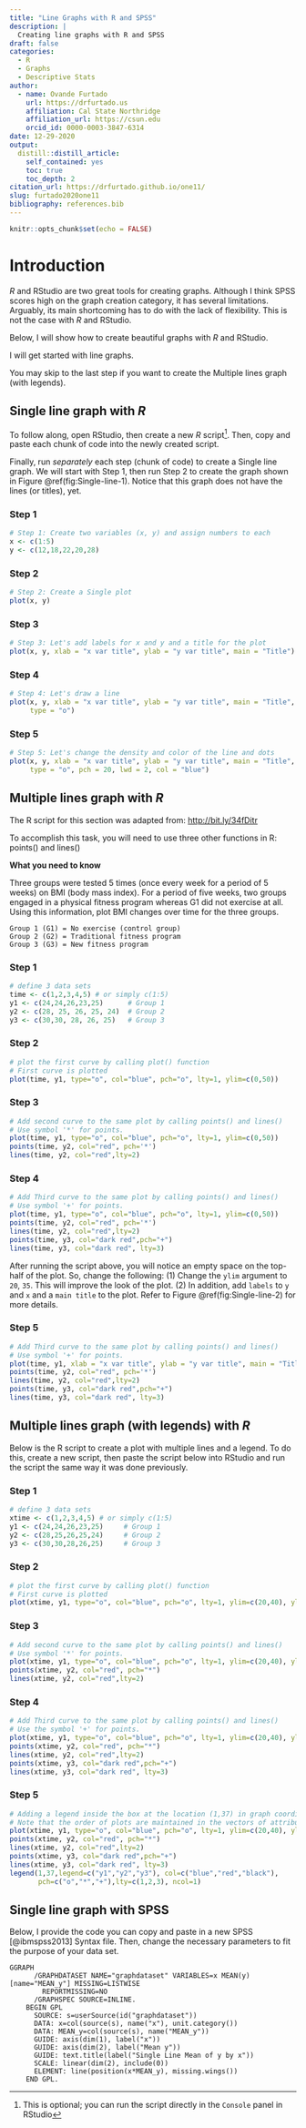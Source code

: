 ```yaml
---
title: "Line Graphs with R and SPSS"
description: |
  Creating line graphs with R and SPSS
draft: false
categories:
  - R
  - Graphs
  - Descriptive Stats
author:
  - name: Ovande Furtado
    url: https://drfurtado.us
    affiliation: Cal State Northridge
    affiliation_url: https://csun.edu
    orcid_id: 0000-0003-3847-6314
date: 12-29-2020
output:
  distill::distill_article:
    self_contained: yes
    toc: true
    toc_depth: 2
citation_url: https://drfurtado.github.io/one11/
slug: furtado2020one11
bibliography: references.bib
---
```


```r
knitr::opts_chunk$set(echo = FALSE)
```

# Introduction

*R* and RStudio are two great tools for creating graphs. Although I think SPSS scores high on the graph creation category, it has several limitations. Arguably, its main shortcoming has to do with the lack of flexibility. This is not the case with *R* and RStudio.

Below, I will show how to create beautiful graphs with *R* and RStudio.

I will get started with line graphs.

<aside>
You may skip to the last step if you want to create the Multiple lines graph (with legends).
</aside>

## Single line graph with *R*

To follow along, open RStudio, then create a new *R* script[^1]. Then, copy and paste each chunk of code into the newly created script.

[^1]: This is optional; you can run the script directly in the `Console` panel in RStudio

Finally, run *separately* each step (chunk of code) to create a Single line graph. We will start with Step 1, then run Step 2 to create the graph shown in Figure \@ref(fig:Single-line-1). Notice that this graph does not have the lines (or titles), yet.

### Step 1

```r
# Step 1: Create two variables (x, y) and assign numbers to each
x <- c(1:5)
y <- c(12,18,22,20,28)
```

### Step 2

```r
# Step 2: Create a Single plot
plot(x, y)
```

### Step 3

```r
# Step 3: Let's add labels for x and y and a title for the plot
plot(x, y, xlab = "x var title", ylab = "y var title", main = "Title")
```

### Step 4

```r
# Step 4: Let's draw a line
plot(x, y, xlab = "x var title", ylab = "y var title", main = "Title", 
     type = "o")
```

### Step 5

```r
# Step 5: Let's change the density and color of the line and dots
plot(x, y, xlab = "x var title", ylab = "y var title", main = "Title", 
     type = "o", pch = 20, lwd = 2, col = "blue")
```

## Multiple lines graph with *R*

<aside>

The R script for this section was adapted from: <http://bit.ly/34fDitr>

</aside>

To accomplish this task, you will need to use three other functions in R: points() and lines()

**What you need to know**

Three groups were tested 5 times (once every week for a period of 5 weeks) on BMI (body mass index). For a period of five weeks, two groups engaged in a physical fitness program whereas G1 did not exercise at all. Using this information, plot BMI changes over time for the three groups.

    Group 1 (G1) = No exercise (control group)
    Group 2 (G2) = Traditional fitness program
    Group 3 (G3) = New fitness program

### Step 1

```r
# define 3 data sets
time <- c(1,2,3,4,5) # or simply c(1:5)
y1 <- c(24,24,26,23,25)      # Group 1
y2 <- c(28, 25, 26, 25, 24)  # Group 2
y3 <- c(30,30, 28, 26, 25)   # Group 3
```

### Step 2

```r
# plot the first curve by calling plot() function
# First curve is plotted
plot(time, y1, type="o", col="blue", pch="o", lty=1, ylim=c(0,50))
```

### Step 3

```r
# Add second curve to the same plot by calling points() and lines()
# Use symbol '*' for points.
plot(time, y1, type="o", col="blue", pch="o", lty=1, ylim=c(0,50))
points(time, y2, col="red", pch='*')
lines(time, y2, col="red",lty=2)
```

### Step 4

```r
# Add Third curve to the same plot by calling points() and lines()
# Use symbol '+' for points.
plot(time, y1, type="o", col="blue", pch="o", lty=1, ylim=c(0,50))
points(time, y2, col="red", pch='*')
lines(time, y2, col="red",lty=2)
points(time, y3, col="dark red",pch="+")
lines(time, y3, col="dark red", lty=3)
```

After running the script above, you will notice an empty space on the top-half of the plot. So, change the following: (1) Change the `ylim` argument to `20`, `35`. This will improve the look of the plot. (2) In addition, add `labels` to `y` and `x` and a `main title` to the plot. Refer to Figure \@ref(fig:Single-line-2) for more details.

### Step 5

```r
# Add Third curve to the same plot by calling points() and lines()
# Use symbol '+' for points.
plot(time, y1, xlab = "x var title", ylab = "y var title", main = "Title", type="o", col="blue", pch="o", lty=1, ylim=c(20,35))
points(time, y2, col="red", pch='*')
lines(time, y2, col="red",lty=2)
points(time, y3, col="dark red",pch="+")
lines(time, y3, col="dark red", lty=3)
```

## Multiple lines graph (with legends) with *R*

Below is the R script to create a plot with multiple lines and a legend. To do this, create a new script, then paste the script below into RStudio and run the script the same way it was done previously.

### Step 1

```r
# define 3 data sets
xtime <- c(1,2,3,4,5) # or simply c(1:5)
y1 <- c(24,24,26,23,25)     # Group 1
y2 <- c(28,25,26,25,24)     # Group 2
y3 <- c(30,30,28,26,25)     # Group 3
```

### Step 2

```r
# plot the first curve by calling plot() function
# First curve is plotted
plot(xtime, y1, type="o", col="blue", pch="o", lty=1, ylim=c(20,40), ylab="y" )
```

### Step 3

```r
# Add second curve to the same plot by calling points() and lines()
# Use symbol '*' for points.
plot(xtime, y1, type="o", col="blue", pch="o", lty=1, ylim=c(20,40), ylab="y" )
points(xtime, y2, col="red", pch="*")
lines(xtime, y2, col="red",lty=2)
```

### Step 4

```r
# Add Third curve to the same plot by calling points() and lines()
# Use the symbol '+' for points.
plot(xtime, y1, type="o", col="blue", pch="o", lty=1, ylim=c(20,40), ylab="y" )
points(xtime, y2, col="red", pch="*")
lines(xtime, y2, col="red",lty=2)
points(xtime, y3, col="dark red",pch="+")
lines(xtime, y3, col="dark red", lty=3)
```

### Step 5

```r
# Adding a legend inside the box at the location (1,37) in graph coordinates.
# Note that the order of plots are maintained in the vectors of attributes.
plot(xtime, y1, type="o", col="blue", pch="o", lty=1, ylim=c(20,40), ylab="y" )
points(xtime, y2, col="red", pch="*")
lines(xtime, y2, col="red",lty=2)
points(xtime, y3, col="dark red",pch="+")
lines(xtime, y3, col="dark red", lty=3)
legend(1,37,legend=c("y1","y2","y3"), col=c("blue","red","black"),
       pch=c("o","*","+"),lty=c(1,2,3), ncol=1)
```

## Single line graph with SPSS

Below, I provide the code you can copy and paste in a new SPSS [@ibmspss2013] Syntax file. Then, change the necessary parameters to fit the purpose of your data set.

    GGRAPH
          /GRAPHDATASET NAME="graphdataset" VARIABLES=x MEAN(y)[name="MEAN_y"] MISSING=LISTWISE 
            REPORTMISSING=NO
          /GRAPHSPEC SOURCE=INLINE.
        BEGIN GPL
          SOURCE: s=userSource(id("graphdataset"))
          DATA: x=col(source(s), name("x"), unit.category())
          DATA: MEAN_y=col(source(s), name("MEAN_y"))
          GUIDE: axis(dim(1), label("x"))
          GUIDE: axis(dim(2), label("Mean y"))
          GUIDE: text.title(label("Single Line Mean of y by x"))
          SCALE: linear(dim(2), include(0))
          ELEMENT: line(position(x*MEAN_y), missing.wings())
        END GPL.